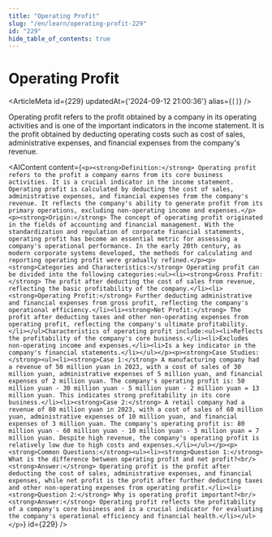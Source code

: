 ```yaml
---
title: "Operating Profit"
slug: "/en/learn/operating-profit-229"
id: "229"
hide_table_of_contents: true
---
```



# Operating Profit

<ArticleMeta id={229} updatedAt={'2024-09-12 21:00:36'} alias={`[]`} />
<div className='border-solid border-b border-t-0 my-4 border-[var(--ifm-color-gray-300)]' />

Operating profit refers to the profit obtained by a company in its operating activities and is one of the important indicators in the income statement. It is the profit obtained by deducting operating costs such as cost of sales, administrative expenses, and financial expenses from the company's revenue.

<AIContent content={`<p><strong>Definition:</strong> Operating profit refers to the profit a company earns from its core business activities. It is a crucial indicator in the income statement. Operating profit is calculated by deducting the cost of sales, administrative expenses, and financial expenses from the company's revenue. It reflects the company's ability to generate profit from its primary operations, excluding non-operating income and expenses.</p><p><strong>Origin:</strong> The concept of operating profit originated in the fields of accounting and financial management. With the standardization and regulation of corporate financial statements, operating profit has become an essential metric for assessing a company's operational performance. In the early 20th century, as modern corporate systems developed, the methods for calculating and reporting operating profit were gradually refined.</p><p><strong>Categories and Characteristics:</strong> Operating profit can be divided into the following categories:<ul><li><strong>Gross Profit:</strong> The profit after deducting the cost of sales from revenue, reflecting the basic profitability of the company.</li><li><strong>Operating Profit:</strong> Further deducting administrative and financial expenses from gross profit, reflecting the company's operational efficiency.</li><li><strong>Net Profit:</strong> The profit after deducting taxes and other non-operating expenses from operating profit, reflecting the company's ultimate profitability.</li></ul>Characteristics of operating profit include:<ul><li>Reflects the profitability of the company's core business.</li><li>Excludes non-operating income and expenses.</li><li>Is a key indicator in the company's financial statements.</li></ul></p><p><strong>Case Studies:</strong><ul><li><strong>Case 1:</strong> A manufacturing company had a revenue of 50 million yuan in 2023, with a cost of sales of 30 million yuan, administrative expenses of 5 million yuan, and financial expenses of 2 million yuan. The company's operating profit is: 50 million yuan - 30 million yuan - 5 million yuan - 2 million yuan = 13 million yuan. This indicates strong profitability in its core business.</li><li><strong>Case 2:</strong> A retail company had a revenue of 80 million yuan in 2023, with a cost of sales of 60 million yuan, administrative expenses of 10 million yuan, and financial expenses of 3 million yuan. The company's operating profit is: 80 million yuan - 60 million yuan - 10 million yuan - 3 million yuan = 7 million yuan. Despite high revenue, the company's operating profit is relatively low due to high costs and expenses.</li></ul></p><p><strong>Common Questions:</strong><ul><li><strong>Question 1:</strong> What is the difference between operating profit and net profit?<br/><strong>Answer:</strong> Operating profit is the profit after deducting the cost of sales, administrative expenses, and financial expenses, while net profit is the profit after further deducting taxes and other non-operating expenses from operating profit.</li><li><strong>Question 2:</strong> Why is operating profit important?<br/><strong>Answer:</strong> Operating profit reflects the profitability of a company's core business and is a crucial indicator for evaluating the company's operational efficiency and financial health.</li></ul></p>`} id={229} />
